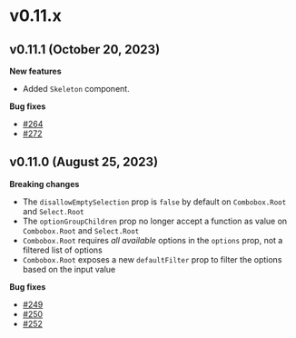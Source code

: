 # v0.11.x

## v0.11.1 (October 20, 2023)

**New features**

- Added `Skeleton` component.

**Bug fixes**

- [#264](https://github.com/kobaltedev/kobalte/pull/264)
- [#272](https://github.com/kobaltedev/kobalte/pull/272)

## v0.11.0 (August 25, 2023)

**Breaking changes**

- The `disallowEmptySelection` prop is `false` by default on `Combobox.Root` and `Select.Root`
- The `optionGroupChildren` prop no longer accept a function as value on `Combobox.Root` and `Select.Root`
- `Combobox.Root` requires _all available_ options in the `options` prop, not a filtered list of options
- `Combobox.Root` exposes a new `defaultFilter` prop to filter the options based on the input value

**Bug fixes**

- [#249](https://github.com/kobaltedev/kobalte/pull/249)
- [#250](https://github.com/kobaltedev/kobalte/pull/250)
- [#252](https://github.com/kobaltedev/kobalte/pull/252)
